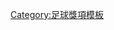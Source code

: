 {{Navbox
|bodyclass=hlist

|name = 2010/11年香港足球明星選舉最佳十一人
|title = [[2010年－11年香港甲組足球聯賽|2010/11年度]][[香港足球明星選舉]]最佳十一人
|titlestyle = background: gold;
|list1 = 
*守門員：[[葉鴻輝]] 
* 左後衛：[[丹尼爾·簡斯拿·洛迪古斯|丹尼]] 
* 右後衛：[[盧均宜]] 
* 中堅：[[羅沙度]] 
* 中堅：[[李志豪_(足球運動員)|李志豪]] 
* 左中場：[[李康廉]] 
* 右中場：[[朱兆基]] 
* 中場：[[林嘉緯]] 
*  中場：[[伊達_(足球員)|伊達]] 
* 前鋒：[[盧比度·羅沙達|盧比度]] 
* 前鋒：[[佐迪·泰利斯·巴拉莫|佐迪]]}}<noinclude>
[[Category:足球獎項模板]]

</noinclude>
